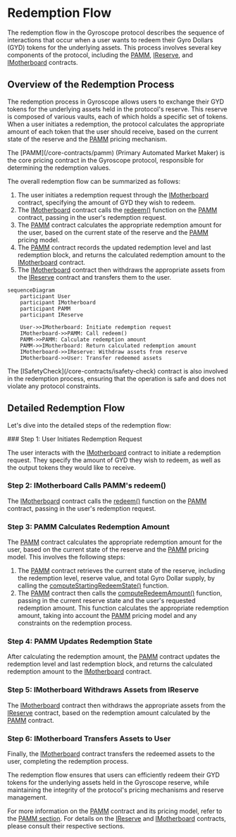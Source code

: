 
# Redemption Flow

The redemption flow in the Gyroscope protocol describes the sequence of interactions that occur when a user wants to redeem their Gyro Dollars (GYD) tokens for the underlying assets. This process involves several key components of the protocol, including the [PAMM](/core-contracts/pamm), [IReserve](/core-contracts/ireserve), and [IMotherboard](/core-contracts/imotherboard) contracts.

## Overview of the Redemption Process

The redemption process in Gyroscope allows users to exchange their GYD tokens for the underlying assets held in the protocol's reserve. This reserve is composed of various vaults, each of which holds a specific set of tokens. When a user initiates a redemption, the protocol calculates the appropriate amount of each token that the user should receive, based on the current state of the reserve and the [PAMM](/core-contracts/pamm) pricing mechanism.

<Callout type="info">
The [PAMM](/core-contracts/pamm) (Primary Automated Market Maker) is the core pricing contract in the Gyroscope protocol, responsible for determining the redemption values.
</Callout>

The overall redemption flow can be summarized as follows:

1. The user initiates a redemption request through the [IMotherboard](/core-contracts/imotherboard) contract, specifying the amount of GYD they wish to redeem.
2. The [IMotherboard](/core-contracts/imotherboard) contract calls the [redeem()](/core-contracts/pamm#redeem) function on the [PAMM](/core-contracts/pamm) contract, passing in the user's redemption request.
3. The [PAMM](/core-contracts/pamm) contract calculates the appropriate redemption amount for the user, based on the current state of the reserve and the [PAMM](/core-contracts/pamm) pricing model.
4. The [PAMM](/core-contracts/pamm) contract records the updated redemption level and last redemption block, and returns the calculated redemption amount to the [IMotherboard](/core-contracts/imotherboard) contract.
5. The [IMotherboard](/core-contracts/imotherboard) contract then withdraws the appropriate assets from the [IReserve](/core-contracts/ireserve) contract and transfers them to the user.

```mermaid
sequenceDiagram
    participant User
    participant IMotherboard
    participant PAMM
    participant IReserve

    User->>IMotherboard: Initiate redemption request
    IMotherboard->>PAMM: Call redeem()
    PAMM->>PAMM: Calculate redemption amount
    PAMM->>IMotherboard: Return calculated redemption amount
    IMotherboard->>IReserve: Withdraw assets from reserve
    IMotherboard->>User: Transfer redeemed assets
```

<Callout type="info">
The [ISafetyCheck](/core-contracts/isafety-check) contract is also involved in the redemption process, ensuring that the operation is safe and does not violate any protocol constraints.
</Callout>

## Detailed Redemption Flow

Let's dive into the detailed steps of the redemption flow:

<Steps>
### Step 1: User Initiates Redemption Request

The user interacts with the [IMotherboard](/core-contracts/imotherboard) contract to initiate a redemption request. They specify the amount of GYD they wish to redeem, as well as the output tokens they would like to receive.

### Step 2: IMotherboard Calls PAMM's redeem()

The [IMotherboard](/core-contracts/imotherboard) contract calls the [redeem()](/core-contracts/pamm#redeem) function on the [PAMM](/core-contracts/pamm) contract, passing in the user's redemption request.

### Step 3: PAMM Calculates Redemption Amount

The [PAMM](/core-contracts/pamm) contract calculates the appropriate redemption amount for the user, based on the current state of the reserve and the [PAMM](/core-contracts/pamm) pricing model. This involves the following steps:

1. The [PAMM](/core-contracts/pamm) contract retrieves the current state of the reserve, including the redemption level, reserve value, and total Gyro Dollar supply, by calling the [computeStartingRedeemState()](/core-contracts/pamm#computeStartingRedeemState) function.
2. The [PAMM](/core-contracts/pamm) contract then calls the [computeRedeemAmount()](/core-contracts/pamm#computeRedeemAmount) function, passing in the current reserve state and the user's requested redemption amount. This function calculates the appropriate redemption amount, taking into account the [PAMM](/core-contracts/pamm) pricing model and any constraints on the redemption process.

### Step 4: PAMM Updates Redemption State

After calculating the redemption amount, the [PAMM](/core-contracts/pamm) contract updates the redemption level and last redemption block, and returns the calculated redemption amount to the [IMotherboard](/core-contracts/imotherboard) contract.

### Step 5: IMotherboard Withdraws Assets from IReserve

The [IMotherboard](/core-contracts/imotherboard) contract then withdraws the appropriate assets from the [IReserve](/core-contracts/ireserve) contract, based on the redemption amount calculated by the [PAMM](/core-contracts/pamm) contract.

### Step 6: IMotherboard Transfers Assets to User

Finally, the [IMotherboard](/core-contracts/imotherboard) contract transfers the redeemed assets to the user, completing the redemption process.
</Steps>

The redemption flow ensures that users can efficiently redeem their GYD tokens for the underlying assets held in the Gyroscope reserve, while maintaining the integrity of the protocol's pricing mechanisms and reserve management.

For more information on the [PAMM](/core-contracts/pamm) contract and its pricing model, refer to the [PAMM section](/core-contracts/pamm). For details on the [IReserve](/core-contracts/ireserve) and [IMotherboard](/core-contracts/imotherboard) contracts, please consult their respective sections.